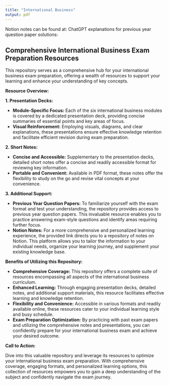 ```yaml
---
title: "International Business"
output: pdf
---
```

Notion notes can be found at:
ChatGPT explanations for previous year question paper solutions: 

## Comprehensive International Business Exam Preparation Resources

This repository serves as a comprehensive hub for your international business exam preparation, offering a wealth of resources to support your learning and enhance your understanding of key concepts.

**Resource Overview:**

**1. Presentation Decks:**

* **Module-Specific Focus:** Each of the six international business modules is covered by a dedicated presentation deck, providing concise summaries of essential points and key areas of focus.
* **Visual Reinforcement:** Employing visuals, diagrams, and clear explanations, these presentations ensure effective knowledge retention and facilitate efficient revision during exam preparation.

**2. Short Notes:**

* **Concise and Accessible:** Supplementary to the presentation decks, detailed short notes offer a concise and readily accessible format for reviewing key information.
* **Portable and Convenient:** Available in PDF format, these notes offer the flexibility to study on the go and revise vital concepts at your convenience.

**3. Additional Support:**

* **Previous Year Question Papers:** To familiarize yourself with the exam format and test your understanding, the repository provides access to previous year question papers. This invaluable resource enables you to practice answering exam-style questions and identify areas requiring further focus.
* **Notion Notes:** For a more comprehensive and personalized learning experience, the provided link directs you to a repository of notes on Notion. This platform allows you to tailor the information to your individual needs, organize your learning journey, and supplement your existing knowledge base.

**Benefits of Utilizing this Repository:**

* **Comprehensive Coverage:** This repository offers a complete suite of resources encompassing all aspects of the international business curriculum.
* **Enhanced Learning:** Through engaging presentation decks, detailed notes, and additional support materials, this resource facilitates effective learning and knowledge retention.
* **Flexibility and Convenience:** Accessible in various formats and readily available online, these resources cater to your individual learning style and busy schedule.
* **Exam Preparation Optimization:** By practicing with past exam papers and utilizing the comprehensive notes and presentations, you can confidently prepare for your international business exam and achieve your desired outcome.

**Call to Action:**

Dive into this valuable repository and leverage its resources to optimize your international business exam preparation. With comprehensive coverage, engaging formats, and personalized learning options, this collection of resources empowers you to gain a deep understanding of the subject and confidently navigate the exam journey.
